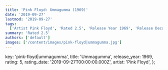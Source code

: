 ```yaml
---
title: 'Pink Floyd: Ummagumma (1969)'
date: '2019-09-27'
lastmod: '2019-09-27'
tags:
  ['Artist Pink Floyd', 'Rated 2.5', 'Release Year 1969', 'Release Decade 1960']
summary: 'Rated 2.5'
authors: ['default']
images: ['/content/images/pink-floyd|ummagumma.jpg']
---
```


  key: 'pink-floyd|ummagumma',
  title: 'Ummagumma',
  release_year: 1969,
  rating: 5,
  rating_date: '2019-09-27T00:00:00.000Z',
  artist: 'Pink Floyd',
};

<MusicRating data={data} />

